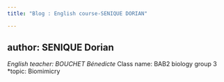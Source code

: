 ```yaml
---
title: "Blog : English course-SENIQUE DORIAN"

---
```


author: SENIQUE Dorian
------------------------

*English teacher: BOUCHET Bénedicte
*Class name: BAB2 biology group 3
*topic: Biomimicry



